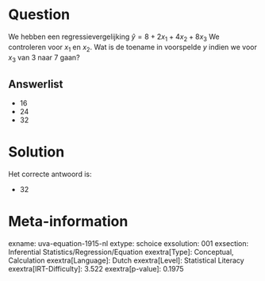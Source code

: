 Question
========

We hebben een regressievergelijking $\hat{y} = 8 + 2x_{1} +
4x_{2} + 8x_{3}$ We controleren voor *x*~1~ en *x*~2~. Wat is de
toename in voorspelde *y* indien we voor *x*~3~ van 3 naar 7 gaan?

Answerlist
----------

* 16
* 24
* 32

Solution
========

Het correcte antwoord is: 

* 32

Meta-information
================
exname: uva-equation-1915-nl
extype: schoice
exsolution: 001
exsection: Inferential Statistics/Regression/Equation
exextra[Type]: Conceptual, Calculation
exextra[Language]: Dutch
exextra[Level]: Statistical Literacy
exextra[IRT-Difficulty]: 3.522
exextra[p-value]: 0.1975
